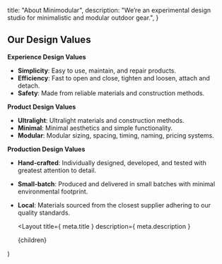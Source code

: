   title: "About Minimodular",
  description: "We’re an experimental design studio for minimalistic and modular outdoor gear.",
}

## Our Design Values

**Experience Design Values**

- **Simplicity**: Easy to use, maintain, and repair products.
- **Efficiency**: Fast to open and close, tighten and loosen, attach and detach.
- **Safety**: Made from reliable materials and construction methods.

**Product Design Values**

- **Ultralight**: Ultralight materials and construction methods.
- **Minimal**: Minimal aesthetics and simple functionality.
- **Modular**: Modular sizing, spacing, timing, naming, pricing systems.

**Production Design Values**

- **Hand-crafted**: Individually designed, developed, and tested with greatest attention to detail.
- **Small-batch**: Produced and delivered in small batches with minimal environmental footprint.
- **Local**: Materials sourced from the closest supplier adhering to our quality standards.


  <Layout
    title={ meta.title }
    description={ meta.description }
  >
    <article>
      <Hero
        title={meta.title}
        description={meta.description}
      />
      {children}
    </article>
  </Layout>
)